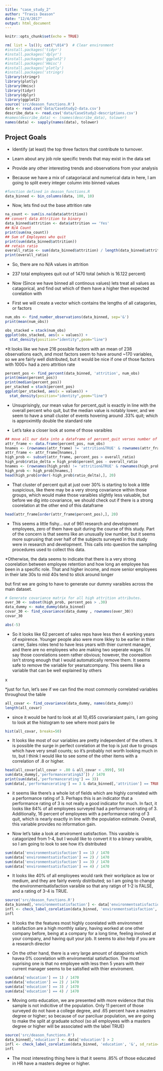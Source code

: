 ```yaml
---
title: "case_study_2"
author: "Travis Deason"
date: "12/4/2017"
output: html_document
---
```


```r
knitr::opts_chunk$set(echo = TRUE)
```

```r
rm( list = ls()); cat("\014")  # Clear environment
#install.packages('tidyr')
#install.packages('dplyr')
#install.packages('ggplot2')
#install.packages('Hmisc')
#install.packages('plotly')
#install.packages('stringr)
library(stringr)
library(plotly)
library(Hmisc)
library(tidyr)
library(dplyr)
library(ggplot2)
source('src/deason_functions.R')
data <- read.csv('data/CaseStudy2-data.csv')
describe_data <- read.csv('data/CaseStudy2-descriptions.csv')
#names(describe_data) <- (names(describe_data), tolower)
names(data) <- sapply(names(data), tolower)
```
## Project Goals

* Identify (at least) the top three factors that contribute to turnover.

* Learn about any job role specific trends that may exist in the data set

* Provide any other interesting trends and observations from your analysis

* Because we have a mix of catagoriacal and numerical data in here, I am going to split every integer column into binned values

```r
#function defined in deason_functions.R
data_binned <- bin_columns(data, 100, 10)
```

* Now, lets find out the base attrition rate

```r
na_count <- sum(is.na(data$attrition))
## convert data Attrition to binary
data_binned$attrition <- data$attrition == 'Yes'
## N/A Count
print(sum(na_count))
## Sum of Employees who quit
print(sum(data_binned$attrition))
## retain ratio
overall_ratio <- sum(data_binned$attrition) / length(data_binned$attrition)
print(overall_ratio)
```


* So, there are no N/A values in attrition
* 237 total employees quit out of 1470 total (which is 16.122 percent)


* Now (Since we have binned all continous values) lets treat all values as catagorical, and find out which of them have a higher then expected corelation with

* First we will create a vector which contains the lengths of all catagories, or factors

```r
num_obs <- find_number_observations(data_binned, sep='&')
print(mean(num_obs))

obs_stacked = stack(num_obs)
ggplot(obs_stacked, aes(x = values)) +
  stat_density(position="identity",geom="line")
```

*It looks like we have 216 possible factors with an mean of 238 observations each, and most factors seem to have around ~170 variables, so we are fairly well distributed, but it would be nice if one of those factors with 1000+ had a zero attrition rate


```r
percent_pos <- find_percent(data_binned, 'attrition', num_obs)
print(mean(percent_pos))
print(median(percent_pos))
per_stacked = stack(percent_pos)
ggplot(per_stacked, aes(x = values)) +
  stat_density(position="identity",geom="line")
```

* Unsuprisingly, our mean value for percent_quit is exactly in line with the overall percent who quit, but the median value is notably lower, and we seem to have a small cluster of events hovering around .33% quit; which is approximitly double the standard rate

* Let's take a closer look at some of those varaibles

```r
## move all our data into a dataframe of percent_quit verses number of observations
attr_frame <- data.frame(percent_pos, num_obs)
hnames <- (rownames(attr_frame) != 'attrition&TRUE' & rownames(attr_frame) != 'attrition&FALSE')
attr_frame <- attr_frame[hnames,]
high_prob <- subset(attr_frame, percent_pos > overall_ratio)
high_prob$ratio_delta = high_prob$percent_pos - overall_ratio
hnames <- (rownames(high_prob) != 'attrition&TRUE' & rownames(high_prob) != 'attrition&FALSE')
high_prob <- high_prob[hnames,]
head(high_prob[order(-high_prob$ratio_delta),], 20)
```

* That cluster of percent quit at just over 30% is starting to look a little suspicious, like there may be a very strong covariance within those groups, which would make those varaibles slightly less valuable, but before we dig into covariance, we should check out if there is a strong coorelation at the other end of this dataframe


```r
head(attr_frame[order(attr_frame$percent_pos),], 20)
```

* This seems a little fishy... out of 961 research and development employees, zero of them have quit during the course of this study.  Part of the concern is that seems like an unusually low number, but it seems more suprusing that over half of the subjects surveyed in this study were in research and development.  This calls into question the sampling procedures used to collect this data.

*Otherwise, the data seems to indicate that there is a very strong coorelation between employee retention and how long an employee has been in a specific role.  That and higher income, and more senior employees in their late 30s to mid 40s tend to stick around longer

but first we are going to have to generate our dummy varaibles across the main dataset.


```r
# Generate covariance matrix for all high attrition attributes.
over_30 <- subset(high_prob, percent_pos > .30)
data_dummy <- make_dummy(data_binned)
covar_30 <- find_covariance(data_dummy , rownames(over_30))
covar_30
```
```r
abs(-5)
```


* So it looks like 62 percent of sales reps have less then 4 working years of expirence.  Younger people also were more likley to be earlier in thier carrer, Sales roles tend to have less years with thier current manager, and there are no employees who are making two seperate wages. I'd say those coorelations seem rather obvious; however, the coorealtion isn't strong enough that I would automatically remove them.  It seems safe to remove the variable for yearsatcompany.  This seems like a variable that can be well explained by others


x


*just for fun, let's see if we can find the most commonly correlated variables throughout the table

```r
all_covar <- find_covariance(data_dummy, names(data_dummy))
length(all_covar)
```

* since it would be hard to look at all 10,455 covariaraiant pairs, I am going to look at the histogram to see where most pairs lie

```r
hist(all_covar, breaks=50)
```


* It looks like most of our variables are pretty independent of the others.  It is possible the surge in perfect corelation at the top is just due to groups which have very small counts; so it's probably not worth looking much in to, but I think I would like to see some of the other items with a correlation of .8 or higher.

```r
head(all_covar[all_covar > .80 & all_covar < .999], 50)
sum(data_dummy[,'performancerating&3']) / 1470
print(sum(data[,'performancerating'] == 3))
sum(data[,'performancerating'] == 3 & data_binned[,'attrition'] == TRUE)
```

* it seems like there's a whole lot of fields which are highly correlated with a performance rating of 3.  Perhaps this is an indicator that a performance rating of 3 is not really a good indicator for much.  In fact, it looks like 84% of all employees surveyed had a performance rating of 3.  Additionally, 16 percent of employees with a performance rating of 3 quit, which is nearly exactly in line with the population estimate.  Overall, this variable provides no information gain.


* Now let's take a look at enviroment satisfaction.  This varaible is catagorized from 1-4, but I would like to convert it to a binary varaible, so I am going to look to see how it's distributed

```r
sum(data['environmentsatisfaction'] == 1) / 1470
sum(data['environmentsatisfaction'] == 2) / 1470
sum(data['environmentsatisfaction'] == 3) / 1470
sum(data['environmentsatisfaction'] == 4) / 1470
```

* It looks like 40% of all employees would rank their workplace as low or medium, and they are fairly evenly distributed; so I am going to change the environmentsatisfaction varaible so that any ratign of 1-2 is FALSE, and a rating of 3-4 is TRUE.

```r
source('src/deason_functions.R')
data_binned[,'environmentsatisfaction'] <- data['environmentsatisfaction'] < 3
infl <- check_label_corelation(data_binned, 'environmentsatisfaction', '&', sd_ratio=.7)
infl
```

* It looks the the features most highly coorelated with environment satisfaction are a high monthly salary, having worked at one other company before, being at a company for a long time, feeling involved at your company, and having quit your job.  It seems to also help if you are a research director

* On the other hand, there is a very large amount of datapoints which havea  0% coorelation with enviromential satisfaction.  The most suprising one is that no employee with less then 5 years with their current manager seems to be satisfied with thier enviroment.


```r
sum(data['education'] == 1) / 1470
sum(data['education'] == 2) / 1470
sum(data['education'] == 3) / 1470
sum(data['education'] == 4) / 1470
```

* Moving onto education, we are presented with more evidence that this sample is not indicitive of the population.  Only 11 percent of those surveyed do not have a college degree, and .65 percent have a masters degree or higher; so because of our parciluar population, we are going to make the split at graduate school (so all employees with a masters degree or higher will be associated with the label TRUE)


```r
source('src/deason_functions.R')
data_binned[,'education'] <- data['education'] > 2
infl <- check_label_corelation(data_binned, 'education', '&', sd_ratio=.7)
infl
```

* The most interesting thing  here is that it seems .85% of those educated in HR have a masters degree or higher.
